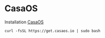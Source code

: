 # CasaOS

Installation [CasaOS](https://casaos.io/)

```shell
curl -fsSL https://get.casaos.io | sudo bash
```